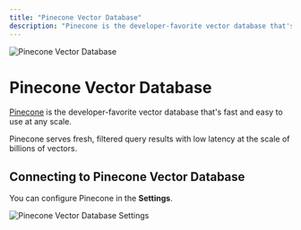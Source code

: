 ```yaml
---
title: "Pinecone Vector Database"
description: "Pinecone is the developer-favorite vector database that's fast and easy to use at any scale."
---
```



<Image
  src="/images/anythingllm-setup/vector-database-configuration/cloud/pinecone/header-image.png" 
  height={1080} 
  width={1920} 
  quality={100}
  alt="Pinecone Vector Database"
/>

# Pinecone Vector Database

[Pinecone](https://www.pinecone.io/) is the developer-favorite vector database that's fast and easy to use at any scale.

Pinecone serves fresh, filtered query results with low latency at the scale of billions of vectors.


## Connecting to Pinecone Vector Database

You can configure Pinecone in the **Settings**.

<Image
  src="/images/anythingllm-setup/vector-database-configuration/cloud/pinecone/pinecone-vectordb.png" 
  height={1080} 
  width={1920} 
  quality={100}
  alt="Pinecone Vector Database Settings"
/>
